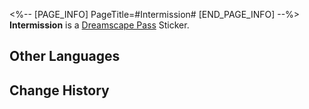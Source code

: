 <%-- [PAGE_INFO]
PageTitle=#Intermission#
[END_PAGE_INFO] --%>
{{Stub|Location information}}
{{Item Infobox
|id          = 224002
|image       = Dreamscape Pass Sticker Intermission.png{{subst:void|<!--$UPLOAD:<<SpriteOutput/TravelBrochure/StickFigures/224002.png>-<Dreamscape Pass Sticker Intermission.png>-<Item Icons>>-->}}
|type        = Dreamscape Pass Sticker
|type2       = Stars of Morning and Night Stickers
|invCategory = 
|rarity      = 4
|effect      = 
|description = Digital stickers that can be used to decorate the pages of the Dreamtour Handbook. They come in many different styles.
|source1     = [[Obtained at the reception hall of the theater]]
}}
{{Description|Even when you're off-stage, you must maintain your elegance.}}
'''Intermission''' is a [[Dreamscape Pass]] Sticker.

==Other Languages==
{{Other Languages
|en   = Intermission
|zhs  = 幕间休息
|zht  = 幕間休息
|ja   = 幕間
|ko   = 막간 휴식
|es   = Interludio
|fr   = Entracte
|ru   = Антракт
|th   = ช่วงพักครึ่ง
|vi   = Nghỉ Giải Lao
|de   = Zwischenpause
|id   = Jeda
|pt   = Intervalo
}}

==Change History==
{{Change History|2.2}}